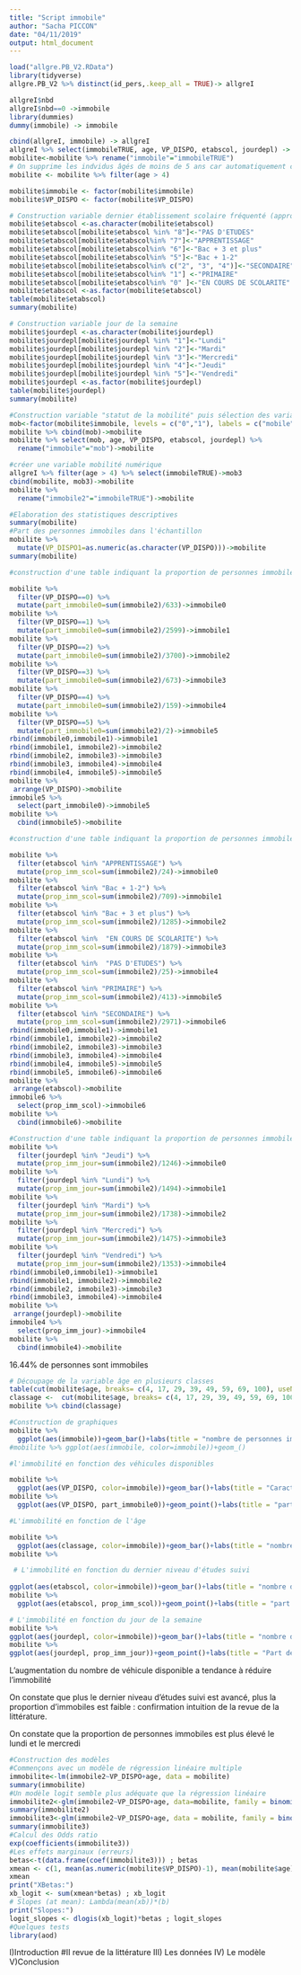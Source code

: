 ```yaml
---
title: "Script immobile"
author: "Sacha PICCON"
date: "04/11/2019"
output: html_document
---
```


```r
load("allgre.PB_V2.RData")
library(tidyverse)
allgre.PB_V2 %>% distinct(id_pers,.keep_all = TRUE)-> allgreI
```


```r
allgreI$nbd
allgreI$nbd==0 ->immobile
library(dummies)
dummy(immobile) -> immobile
```
```r
cbind(allgreI, immobile) -> allgreI
allgreI %>% select(immobileTRUE, age, VP_DISPO, etabscol, jourdepl) -> mobilite
mobilite<-mobilite %>% rename("immobile"="immobileTRUE")
# On supprime les indvidus âgés de moins de 5 ans car automatiquement considérés comme personnes immobiles dans l'enquête
mobilite <- mobilite %>% filter(age > 4)
```

```r
mobilite$immobile <- factor(mobilite$immobile)
mobilite$VP_DISPO <- factor(mobilite$VP_DISPO)
```

```r
# Construction variable dernier établissement scolaire fréquenté (approximation niveau de diplôme obtenu)
mobilite$etabscol <-as.character(mobilite$etabscol) 
mobilite$etabscol[mobilite$etabscol %in% "8"]<-"PAS D'ETUDES"
mobilite$etabscol[mobilite$etabscol%in% "7"]<-"APPRENTISSAGE"
mobilite$etabscol[mobilite$etabscol%in% "6"]<-"Bac + 3 et plus"
mobilite$etabscol[mobilite$etabscol%in% "5"]<-"Bac + 1-2"
mobilite$etabscol[mobilite$etabscol%in% c("2", "3", "4")]<-"SECONDAIRE"
mobilite$etabscol[mobilite$etabscol%in% "1"] <-"PRIMAIRE"
mobilite$etabscol[mobilite$etabscol%in% "0" ]<-"EN COURS DE SCOLARITE"
mobilite$etabscol <-as.factor(mobilite$etabscol)
table(mobilite$etabscol)
summary(mobilite)

# Construction variable jour de la semaine
mobilite$jourdepl <-as.character(mobilite$jourdepl) 
mobilite$jourdepl[mobilite$jourdepl %in% "1"]<-"Lundi"
mobilite$jourdepl[mobilite$jourdepl %in% "2"]<-"Mardi"
mobilite$jourdepl[mobilite$jourdepl %in% "3"]<-"Mercredi"
mobilite$jourdepl[mobilite$jourdepl %in% "4"]<-"Jeudi"
mobilite$jourdepl[mobilite$jourdepl %in% "5"]<-"Vendredi"
mobilite$jourdepl <-as.factor(mobilite$jourdepl)
table(mobilite$jourdepl)
summary(mobilite)
```

```r
#Construction variable "statut de la mobilité" puis sélection des variables d'intérêt
mob<-factor(mobilite$immobile, levels = c("0","1"), labels = c("mobile","immobile"))
mobilite %>% cbind(mob)->mobilite
mobilite %>% select(mob, age, VP_DISPO, etabscol, jourdepl) %>% 
  rename("immobile"="mob")->mobilite

#créer une variable mobilité numérique
allgreI %>% filter(age > 4) %>% select(immobileTRUE)->mob3
cbind(mobilite, mob3)->mobilite
mobilite %>% 
  rename("immobile2"="immobileTRUE")->mobilite
```

```r
#Elaboration des statistiques descriptives
summary(mobilite)
#Part des personnes immobiles dans l'échantillon
mobilite %>% 
  mutate(VP_DISPO1=as.numeric(as.character(VP_DISPO)))->mobilite
summary(mobilite)

#construction d'une table indiquant la proportion de personnes immobiles en fonction du nombre de véhicule disponibles

mobilite %>% 
  filter(VP_DISPO==0) %>% 
  mutate(part_immobile0=sum(immobile2)/633)->immobile0
mobilite %>% 
  filter(VP_DISPO==1) %>% 
  mutate(part_immobile0=sum(immobile2)/2599)->immobile1
mobilite %>% 
  filter(VP_DISPO==2) %>% 
  mutate(part_immobile0=sum(immobile2)/3700)->immobile2
mobilite %>% 
  filter(VP_DISPO==3) %>% 
  mutate(part_immobile0=sum(immobile2)/673)->immobile3
mobilite %>% 
  filter(VP_DISPO==4) %>% 
  mutate(part_immobile0=sum(immobile2)/159)->immobile4
mobilite %>% 
  filter(VP_DISPO==5) %>% 
  mutate(part_immobile0=sum(immobile2)/2)->immobile5
rbind(immobile0,immobile1)->immobile1
rbind(immobile1, immobile2)->immobile2
rbind(immobile2, immobile3)->immobile3
rbind(immobile3, immobile4)->immobile4
rbind(immobile4, immobile5)->immobile5
mobilite %>% 
 arrange(VP_DISPO)->mobilite
immobile5 %>% 
  select(part_immobile0)->immobile5
mobilite %>% 
  cbind(immobile5)->mobilite

#construction d'une table indiquant la proportion de personnes immobiles en fonction du dernier niveau d'études suivi

mobilite %>% 
  filter(etabscol %in% "APPRENTISSAGE") %>% 
  mutate(prop_imm_scol=sum(immobile2)/24)->immobile0
mobilite %>% 
  filter(etabscol %in% "Bac + 1-2") %>% 
  mutate(prop_imm_scol=sum(immobile2)/709)->immobile1
mobilite %>% 
  filter(etabscol %in% "Bac + 3 et plus") %>% 
  mutate(prop_imm_scol=sum(immobile2)/1285)->immobile2
mobilite %>% 
  filter(etabscol %in%  "EN COURS DE SCOLARITE") %>% 
  mutate(prop_imm_scol=sum(immobile2)/1879)->immobile3
mobilite %>% 
  filter(etabscol %in%  "PAS D'ETUDES") %>% 
  mutate(prop_imm_scol=sum(immobile2)/25)->immobile4
mobilite %>% 
  filter(etabscol %in% "PRIMAIRE") %>% 
  mutate(prop_imm_scol=sum(immobile2)/413)->immobile5
mobilite %>% 
  filter(etabscol %in% "SECONDAIRE") %>% 
  mutate(prop_imm_scol=sum(immobile2)/2971)->immobile6
rbind(immobile0,immobile1)->immobile1
rbind(immobile1, immobile2)->immobile2
rbind(immobile2, immobile3)->immobile3
rbind(immobile3, immobile4)->immobile4
rbind(immobile4, immobile5)->immobile5
rbind(immobile5, immobile6)->immobile6
mobilite %>% 
 arrange(etabscol)->mobilite
immobile6 %>% 
  select(prop_imm_scol)->immobile6
mobilite %>% 
  cbind(immobile6)->mobilite

#Construction d'une table indiquant la proportion de personnes immobiles en fonction du jour de la semaine
mobilite %>% 
  filter(jourdepl %in% "Jeudi") %>% 
  mutate(prop_imm_jour=sum(immobile2)/1246)->immobile0
mobilite %>% 
  filter(jourdepl %in% "Lundi") %>% 
  mutate(prop_imm_jour=sum(immobile2)/1494)->immobile1
mobilite %>% 
  filter(jourdepl %in% "Mardi") %>% 
  mutate(prop_imm_jour=sum(immobile2)/1738)->immobile2
mobilite %>% 
  filter(jourdepl %in% "Mercredi") %>% 
  mutate(prop_imm_jour=sum(immobile2)/1475)->immobile3
mobilite %>% 
  filter(jourdepl %in% "Vendredi") %>% 
  mutate(prop_imm_jour=sum(immobile2)/1353)->immobile4
rbind(immobile0,immobile1)->immobile1
rbind(immobile1, immobile2)->immobile2
rbind(immobile2, immobile3)->immobile3
rbind(immobile3, immobile4)->immobile4
mobilite %>% 
 arrange(jourdepl)->mobilite
immobile4 %>% 
  select(prop_imm_jour)->immobile4
mobilite %>% 
  cbind(immobile4)->mobilite
```
16.44% de personnes sont immobiles 

```r
# Découpage de la variable âge en plusieurs classes
table(cut(mobilite$age, breaks= c(4, 17, 29, 39, 49, 59, 69, 100), useNA = "always"))
classage <-  cut(mobilite$age, breaks= c(4, 17, 29, 39, 49, 59, 69, 100), useNA = "always") 
mobilite %>% cbind(classage)
```
```r
#Construction de graphiques
mobilite %>% 
  ggplot(aes(immobile))+geom_bar()+labs(title = "nombre de personnes immobiles") + xlab("statut") + ylab("nombre de personnes")
#mobilite %>% ggplot(aes(immobile, color=immobile))+geom_()

#l'immobilité en fonction des véhicules disponibles

mobilite %>% 
  ggplot(aes(VP_DISPO, color=immobile))+geom_bar()+labs(title = "Caractère de la mobilité selon le nombre de véhicules personnels au sein du ménage") + xlab("Nombre de véhicules") + ylab("Nombre de personnes")
mobilite %>% 
  ggplot(aes(VP_DISPO, part_immobile0))+geom_point()+labs(title = "part des personnes immobiles selon le nombre de véhicules personnels au sein du ménage") + xlab("Nombre de véhicules") + ylab("Proportion de personnes immobiles")

#L'immobilité en fonction de l'âge

mobilite %>% 
  ggplot(aes(classage, color=immobile))+geom_bar()+labs(title = "nombre de personnes immobiles par classe d'âge") + xlab("classe d'âge") + ylab("nombre de personnes")
mobilite %>% 

 # L'immobilité en fonction du dernier niveau d'études suivi
  
ggplot(aes(etabscol, color=immobile))+geom_bar()+labs(title = "nombre de personnes immobiles selon le niveau d'études") + xlab("niveau d'études") + ylab("nombre de personnes")
mobilite %>% 
  ggplot(aes(etabscol, prop_imm_scol))+geom_point()+labs(title = "part des personnes immobiles selon le niveau d'études") + xlab("Niveau d'études") + ylab("Proportion de personnes immobiles")

# L'immobilité en fonction du jour de la semaine
mobilite %>% 
ggplot(aes(jourdepl, color=immobile))+geom_bar()+labs(title = "nombre de personnes immobiles selon le jour de la semaine") + xlab("jour") + ylab("nombre de personnes")
mobilite %>% 
ggplot(aes(jourdepl, prop_imm_jour))+geom_point()+labs(title = "Part des personnes immobiles selon le jour de la semaine") + xlab("Jour") + ylab("Proportion de personnes immobiles")
```
L'augmentation du nombre de véhicule disponible a tendance à réduire l'immobilité

On constate que plus le dernier niveau d'études suivi est avancé, plus la proportion d'immobiles est faible : confirmation intuition de la revue de la littérature.

On constate que la proportion de personnes immobiles est plus élevé le lundi et le mercredi
```r
#Construction des modèles
#Commençons avec un modèle de régression linéaire multiple
immobilite<-lm(immobile2~VP_DISPO+age, data = mobilite)
summary(immobilite)
#Un modèle logit semble plus adéquate que la régression linéaire
immobilite2<-glm(immobile2~VP_DISPO+age, data=mobilite, family = binomial("probit"))
summary(immobilite2)
immobilite3<-glm(immobile2~VP_DISPO+age, data = mobilite, family = binomial("logit"))
summary(immobilite3)
#Calcul des Odds ratio
exp(coefficients(immobilite3))
#Les effets marginaux (erreurs)
betas<-t(data.frame(coef(immobilite3))) ; betas
xmean <- c(1, mean(as.numeric(mobilite$VP_DISPO)-1), mean(mobilite$age))
xmean
print("XBetas:")
xb_logit <- sum(xmean*betas) ; xb_logit
# Slopes (at mean): Lambda(mean(xb))*(b)
print("Slopes:")
logit_slopes <- dlogis(xb_logit)*betas ; logit_slopes
#Quelques tests
library(aod)
```

I)Introduction
#II revue de la littérature
III) Les données
IV) Le modèle
V)Conclusion
